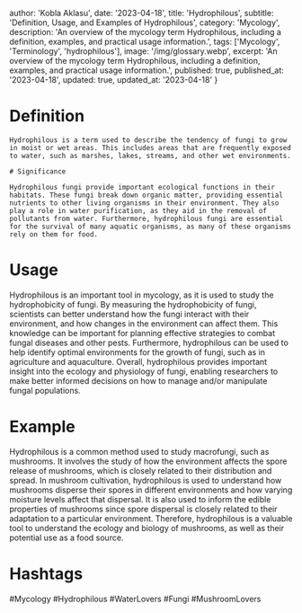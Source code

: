 
  author: 'Kobla Aklasu',
  date: '2023-04-18',
  title: 'Hydrophilous',
  subtitle: 'Definition, Usage, and Examples of Hydrophilous',
  category: 'Mycology',
  description: 'An overview of the mycology term Hydrophilous, including a definition, examples, and practical usage information.',
  tags: ['Mycology', 'Terminology', 'hydrophilous'],
  image: '/img/glossary.webp',
  excerpt: 'An overview of the mycology term Hydrophilous, including a definition, examples, and practical usage information.',
  published: true,
  published_at: '2023-04-18',
  updated: true,
  updated_at: '2023-04-18'
}




# Definition
    
    Hydrophilous is a term used to describe the tendency of fungi to grow in moist or wet areas. This includes areas that are frequently exposed to water, such as marshes, lakes, streams, and other wet environments.
    
    # Significance
    
    Hydrophilous fungi provide important ecological functions in their habitats. These fungi break down organic matter, providing essential nutrients to other living organisms in their environment. They also play a role in water purification, as they aid in the removal of pollutants from water. Furthermore, hydrophilous fungi are essential for the survival of many aquatic organisms, as many of these organisms rely on them for food.

# Usage

Hydrophilous is an important tool in mycology, as it is used to study the hydrophobicity of fungi. By measuring the hydrophobicity of fungi, scientists can better understand how the fungi interact with their environment, and how changes in the environment can affect them. This knowledge can be important for planning effective strategies to combat fungal diseases and other pests. Furthermore, hydrophilous can be used to help identify optimal environments for the growth of fungi, such as in agriculture and aquaculture. Overall, hydrophilous provides important insight into the ecology and physiology of fungi, enabling researchers to make better informed decisions on how to manage and/or manipulate fungal populations.

# Example

Hydrophilous is a common method used to study macrofungi, such as mushrooms. It involves the study of how the environment affects the spore release of mushrooms, which is closely related to their distribution and spread. In mushroom cultivation, hydrophilous is used to understand how mushrooms disperse their spores in different environments and how varying moisture levels affect that dispersal. It is also used to inform the edible properties of mushrooms since spore dispersal is closely related to their adaptation to a particular environment. Therefore, hydrophilous is a valuable tool to understand the ecology and biology of mushrooms, as well as their potential use as a food source.

# Hashtags

#Mycology #Hydrophilous #WaterLovers #Fungi #MushroomLovers

